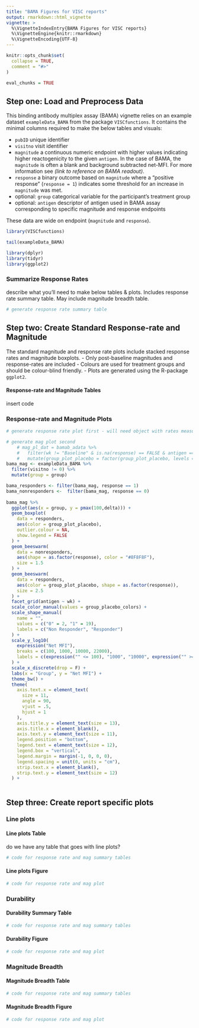 ```yaml
---
title: "BAMA Figures for VISC reports"
output: rmarkdown::html_vignette
vignette: >
  %\VignetteIndexEntry{BAMA Figures for VISC reports}
  %\VignetteEngine{knitr::rmarkdown}
  %\VignetteEncoding{UTF-8}
---
```


```r
knitr::opts_chunk$set(
  collapse = TRUE,
  comment = "#>"
)

eval_chunks = TRUE
```

## Step one: Load and Preprocess Data

This binding antibody multiplex assay (BAMA) vignette relies on an example dataset `exampleData_BAMA` from the package `VISCfunctions`. It contains the minimal columns required to make the below tables and visuals:

- `pubID` unique identifier
- `visitno` visit identifier
- `magnitude` a continuous numeric endpoint with higher values indicating higher reactogenicity to the given `antigen`. In the case of BAMA, the `magnitude` is often a blank and background subtracted net-MFI. For more information see *(link to reference on BAMA readout)*.
- `response` a binary outcome based on `magnitude` where a "positive response" (`response = 1`) indicates some threshold for an increase in `magnitude` was met.
- optional: `group` categorical variable for the participant's treatment group
- optional: `antigen` descriptor of antigen used in BAMA assay corresponding to specific magnitude and response endpoints

These data are wide on endpoint (`magnitude` and `response`). 

```r
library(VISCfunctions)

tail(exampleData_BAMA)
```
```r
library(dplyr)
library(tidyr)
library(ggplot2)
```


### Summarize Response Rates

describe what you'll need to make below tables & plots. Includes response rate summary table. May include magnitude breadth table. 

```r
# generate response rate summary table
```

## Step two: Create Standard Response-rate and Magnitude

The standard magnitude and response rate plots include stacked response rates and magnitude boxplots.
- Only post-baseline magnitudes and response-rates are included
- Colours are used for treatment groups and should be colour-blind friendly.
- Plots are generated using the R-package `ggplot2`.

#### Response-rate and Magnitude Tables

insert code

### Response-rate and Magnitude Plots

```r

# generate response rate plot first - will need object with rates measures

# generate mag plot second
    # mag_pl_dat = bamab_adata %>%
    #   filter(wk != "Baseline" & is.na(response) == FALSE & antigen == ag) %>%
    #   mutate(group_plot_placebo = factor(group_plot_placebo, levels = group_plot_placebo_order))
bama_mag <- exampleData_BAMA %>% 
  filter(visitno != 0) %>%
  mutate(group = group)

bama_responders <- filter(bama_mag, response == 1)
bama_nonresponders <-  filter(bama_mag, response == 0)
    
bama_mag %>%
  ggplot(aes(x = group, y = pmax(100,delta))) +
  geom_boxplot(
    data = responders,
    aes(color = group_plot_placebo),
    outlier.colour = NA,
    show.legend = FALSE
  ) +
  geom_beeswarm(
    data = nonresponders,
    aes(shape = as.factor(response), color = "#8F8F8F"),
    size = 1.5
  ) +
  geom_beeswarm(
    data = responders,
    aes(color = group_plot_placebo, shape = as.factor(response)),
    size = 2.5
  ) +
  facet_grid(antigen ~ wk) +
  scale_color_manual(values = group_placebo_colors) +
  scale_shape_manual(
    name = "",
    values = c("0" = 2, "1" = 19),
    labels = c("Non Responder", "Responder")
  ) +
  scale_y_log10(
    expression("Net MFI"),
    breaks = c(100, 1000, 10000, 22000),
    labels = c(expression("" <= 100), "1000", "10000", expression("" >= 22000))
  ) +
  scale_x_discrete(drop = F) +
  labs(x = "Group", y = "Net MFI") +
  theme_bw() +
  theme(
    axis.text.x = element_text(
      size = 11,
      angle = 90,
      vjust = .5,
      hjust = 1
    ),
    axis.title.y = element_text(size = 13),
    axis.title.x = element_blank(),
    axis.text.y = element_text(size = 11),
    legend.position = "bottom",
    legend.text = element_text(size = 12),
    legend.box = "vertical",
    legend.margin = margin(-1, 0, 0, 0),
    legend.spacing = unit(0, units = "cm"),
    strip.text.x = element_blank(),
    strip.text.y = element_text(size = 12)
  ) +
    


```

## Step three: Create report specific plots

### Line plots

#### Line plots Table

do we have any table that goes with line plots?

```r
# code for response rate and mag summary tables
```

#### Line plots Figure

```r
# code for response rate and mag plot
```

### Durability

#### Durability Summary Table

```r
# code for response rate and mag summary tables
```

#### Durability Figure

```r
# code for response rate and mag plot
```

### Magnitude Breadth

#### Magnitude Breadth Table

```r
# code for response rate and mag summary tables
```

#### Magnitude Breadth Figure

```r
# code for response rate and mag plot
```

